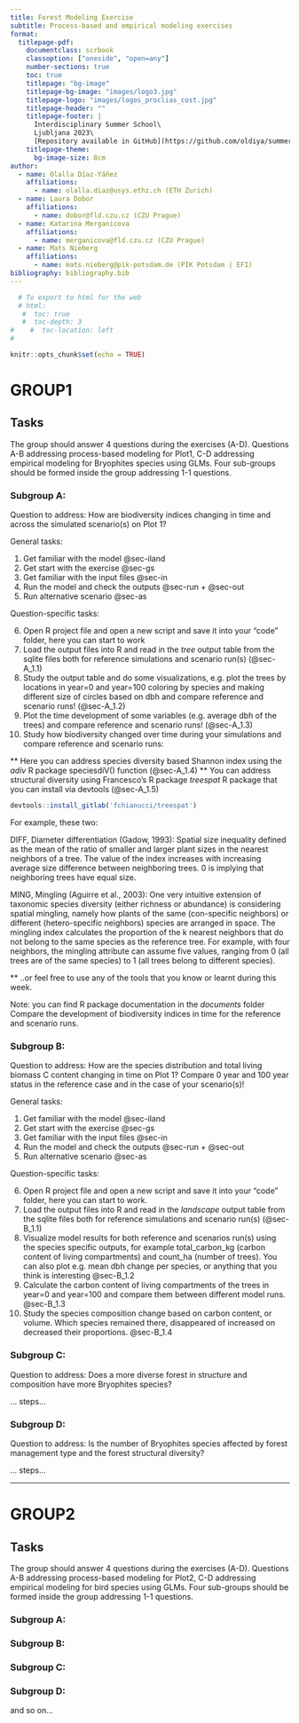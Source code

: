 ---
title: Forest Modeling Exercise
subtitle: Process-based and empirical modeling exercises
format:
  titlepage-pdf:
    documentclass: scrbook
    classoption: ["oneside", "open=any"]
    number-sections: true
    toc: true
    titlepage: "bg-image"
    titlepage-bg-image: "images/logo3.jpg"
    titlepage-logo: "images/logos_proclias_cost.jpg"
    titlepage-header: ""
    titlepage-footer: |
      Interdisciplinary Summer School\
      Ljubljana 2023\
      [Repository available in GitHub](https://github.com/oldiya/summerSchoolExercise)
    titlepage-theme:
      bg-image-size: 8cm
author:
  - name: Olalla Díaz-Yáñez
    affiliations:
      - name: olalla.diaz@usys.ethz.ch (ETH Zurich)
  - name: Laura Dobor 
    affiliations:
      - name: dobor@fld.czu.cz (CZU Prague)
  - name: Katarina Merganicova
    affiliations:
      - name: merganicova@fld.czu.cz (CZU Prague)
  - name: Mats Nieberg
    affiliations:
      - name: mats.nieberg@pik-potsdam.de (PIK Potsdam | EFI)
bibliography: bibliography.bib  
---

```{r not to show, echo=FALSE}
  # To export to html for the web 
  # html:
   #  toc: true
   #  toc-depth: 3
#    #  toc-location: left
#    


```

```{r setup, include=FALSE}

knitr::opts_chunk$set(echo = TRUE)

```

# GROUP1

## Tasks
The group should answer 4 questions during the exercises (A-D). 
Questions A-B addressing process-based modeling for Plot1, C-D addressing empirical modeling for Bryophites species using GLMs.
Four sub-groups should be formed inside the group addressing 1-1 questions.


### Subgroup A:

Question to address: How are biodiversity indices changing in time and across the simulated scenario(s) on Plot 1?

General tasks:

1. Get familiar with the model @sec-iland
2. Get start with the exercise @sec-gs
3. Get familiar with the input files @sec-in
4. Run the model and check the outputs @sec-run + @sec-out
5. Run alternative scenario @sec-as

Question-specific tasks:

6. Open R project file and open a new script and save it into your "code" folder, here you can start to work
7. Load the output files into R and read in the *tree* output table from the sqlite files both for reference simulations and scenario run(s) (@sec-A_1.1)
8. Study the output table and do some visualizations, e.g. plot the trees by locations in year=0 and year=100 coloring by species and making different size of circles based on dbh and compare reference and scenario runs! (@sec-A_1.2)
9. Plot the time development of some variables (e.g. average dbh of the trees) and compare reference and scenario runs! (@sec-A_1.3)
10. Study how biodiversity changed over time during your simulations and compare reference and scenario runs:

** Here you can address species diversity based Shannon index using the *adiv* R package speciesdiV() function  (@sec-A_1.4)
** You can address structural diversity using Francesco's R package *treespat* R package that you can install via devtools (@sec-A_1.5)

```{r ex1, eval=FALSE, message = FALSE, warning=FALSE}
devtools::install_gitlab('fchianucci/treespat')
```
For example, these two:

DIFF, Diameter differentiation (Gadow, 1993): Spatial size inequality defined as the mean of the ratio of smaller and larger plant sizes in the nearest neighbors of a tree.
The value of the index increases with increasing average size difference between neighboring trees. 0 is implying that
neighboring trees have equal size.

MING, Mingling (Aguirre et al., 2003): One very intuitive extension of taxonomic species diversity (either richness or abundance) is considering spatial
mingling, namely how plants of the same (con-specific neighbors) or different (hetero-specific neighbors) species are arranged in space.
The mingling index calculates the proportion of the k nearest neighbors that do not belong to the same species as the reference tree.
For example, with four neighbors, the mingling attribute can assume five values, ranging from 0 (all trees are of the same species) to 1 (all trees belong to different species).

** ..or feel free to use any of the tools that you know or learnt during this week.

Note: you can find R package documentation in the *documents* folder
Compare the development of biodiversity indices in time for the reference and scenario runs.


### Subgroup B:

Question to address: How are the species distribution and total living biomass C content changing in time on Plot 1? Compare 0 year and 100 year status in the reference case and in the case of your scenario(s)!

General tasks:

1. Get familiar with the model @sec-iland
2. Get start with the exercise @sec-gs
3. Get familiar with the input files @sec-in
4. Run the model and check the outputs @sec-run + @sec-out
5. Run alternative scenario @sec-as


Question-specific tasks:

6. Open R project file and open a new script and save it into your "code" folder, here you can start to work.
7. Load the output files into R and read in the *landscape* output table from the sqlite files both for reference simulations and scenario run(s) (@sec-B_1.1)
8. Visualize model results for both reference and scenarios run(s) using the species specific outputs, for example total_carbon_kg (carbon content of living compartments) and count_ha (number of trees). You can also plot e.g. mean dbh change per species, or anything that you think is interesting @sec-B_1.2
9. Calculate the carbon content of living compartments of the trees in year=0 and year=100 and compare them between different model runs.  @sec-B_1.3
10. Study the species composition change based on carbon content, or volume. Which species remained there, disappeared of increased on decreased their proportions. @sec-B_1.4


### Subgroup C:
Question to address: Does a more diverse forest in structure and composition have more Bryophites species? 

... steps...


### Subgroup D:
Question to address: Is the number of Bryophites species affected by forest management type and the forest structural diversity? 

... steps...


---------------------------------------------------------------------------------------------------------------------------------------

# GROUP2

## Tasks

The group should answer 4 questions during the exercises (A-D). 
Questions A-B addressing process-based modeling for Plot2, C-D addressing empirical modeling for bird species using GLMs.
Four sub-groups should be formed inside the group addressing 1-1 questions.


### Subgroup A:



### Subgroup B:

### Subgroup C:

### Subgroup D:


and so on...

